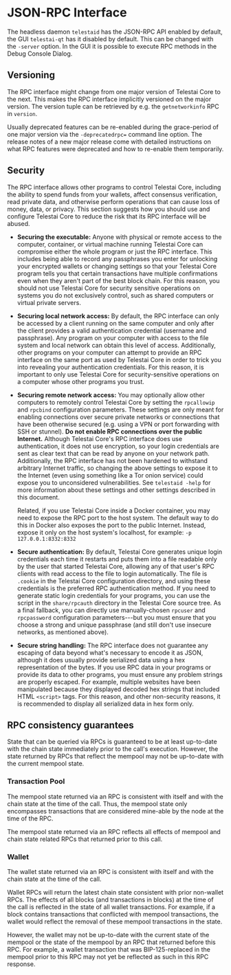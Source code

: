 # JSON-RPC Interface

The headless daemon `telestaid` has the JSON-RPC API enabled by default, the GUI
`telestai-qt` has it disabled by default. This can be changed with the `-server`
option. In the GUI it is possible to execute RPC methods in the Debug Console
Dialog.

## Versioning

The RPC interface might change from one major version of Telestai Core to the
next. This makes the RPC interface implicitly versioned on the major version.
The version tuple can be retrieved by e.g. the `getnetworkinfo` RPC in
`version`.

Usually deprecated features can be re-enabled during the grace-period of one
major version via the `-deprecatedrpc=` command line option. The release notes
of a new major release come with detailed instructions on what RPC features
were deprecated and how to re-enable them temporarily.

## Security

The RPC interface allows other programs to control Telestai Core,
including the ability to spend funds from your wallets, affect consensus
verification, read private data, and otherwise perform operations that
can cause loss of money, data, or privacy.  This section suggests how
you should use and configure Telestai Core to reduce the risk that its
RPC interface will be abused.

- **Securing the executable:** Anyone with physical or remote access to
  the computer, container, or virtual machine running Telestai Core can
  compromise either the whole program or just the RPC interface.  This
  includes being able to record any passphrases you enter for unlocking
  your encrypted wallets or changing settings so that your Telestai Core
  program tells you that certain transactions have multiple
  confirmations even when they aren't part of the best block chain.  For
  this reason, you should not use Telestai Core for security sensitive
  operations on systems you do not exclusively control, such as shared
  computers or virtual private servers.

- **Securing local network access:** By default, the RPC interface can
  only be accessed by a client running on the same computer and only
  after the client provides a valid authentication credential (username
  and passphrase).  Any program on your computer with access to the file
  system and local network can obtain this level of access.
  Additionally, other programs on your computer can attempt to provide
  an RPC interface on the same port as used by Telestai Core in order to
  trick you into revealing your authentication credentials.  For this
  reason, it is important to only use Telestai Core for
  security-sensitive operations on a computer whose other programs you
  trust.

- **Securing remote network access:** You may optionally allow other
  computers to remotely control Telestai Core by setting the `rpcallowip`
  and `rpcbind` configuration parameters.  These settings are only meant
  for enabling connections over secure private networks or connections
  that have been otherwise secured (e.g. using a VPN or port forwarding
  with SSH or stunnel).  **Do not enable RPC connections over the public
  Internet.**  Although Telestai Core's RPC interface does use
  authentication, it does not use encryption, so your login credentials
  are sent as clear text that can be read by anyone on your network
  path.  Additionally, the RPC interface has not been hardened to
  withstand arbitrary Internet traffic, so changing the above settings
  to expose it to the Internet (even using something like a Tor onion
  service) could expose you to unconsidered vulnerabilities.  See
  `telestaid -help` for more information about these settings and other
  settings described in this document.

    Related, if you use Telestai Core inside a Docker container, you may
    need to expose the RPC port to the host system.  The default way to
    do this in Docker also exposes the port to the public Internet.
    Instead, expose it only on the host system's localhost, for example:
    `-p 127.0.0.1:8332:8332`

- **Secure authentication:** By default, Telestai Core generates unique
  login credentials each time it restarts and puts them into a file
  readable only by the user that started Telestai Core, allowing any of
  that user's RPC clients with read access to the file to login
  automatically.  The file is `.cookie` in the Telestai Core
  configuration directory, and using these credentials is the preferred
  RPC authentication method.  If you need to generate static login
  credentials for your programs, you can use the script in the
  `share/rpcauth` directory in the Telestai Core source tree.  As a final
  fallback, you can directly use manually-chosen `rpcuser` and
  `rpcpassword` configuration parameters---but you must ensure that you
  choose a strong and unique passphrase (and still don't use insecure
  networks, as mentioned above).

- **Secure string handling:** The RPC interface does not guarantee any
  escaping of data beyond what's necessary to encode it as JSON,
  although it does usually provide serialized data using a hex
  representation of the bytes.  If you use RPC data in your programs or
  provide its data to other programs, you must ensure any problem
  strings are properly escaped.  For example, multiple websites have
  been manipulated because they displayed decoded hex strings that
  included HTML `<script>` tags.  For this reason, and other
  non-security reasons, it is recommended to display all serialized data
  in hex form only.

## RPC consistency guarantees

State that can be queried via RPCs is guaranteed to be at least up-to-date with
the chain state immediately prior to the call's execution. However, the state
returned by RPCs that reflect the mempool may not be up-to-date with the
current mempool state.

### Transaction Pool

The mempool state returned via an RPC is consistent with itself and with the
chain state at the time of the call. Thus, the mempool state only encompasses
transactions that are considered mine-able by the node at the time of the RPC.

The mempool state returned via an RPC reflects all effects of mempool and chain
state related RPCs that returned prior to this call.

### Wallet

The wallet state returned via an RPC is consistent with itself and with the
chain state at the time of the call.

Wallet RPCs will return the latest chain state consistent with prior non-wallet
RPCs. The effects of all blocks (and transactions in blocks) at the time of the
call is reflected in the state of all wallet transactions. For example, if a
block contains transactions that conflicted with mempool transactions, the
wallet would reflect the removal of these mempool transactions in the state.

However, the wallet may not be up-to-date with the current state of the mempool
or the state of the mempool by an RPC that returned before this RPC. For
example, a wallet transaction that was BIP-125-replaced in the mempool prior to
this RPC may not yet be reflected as such in this RPC response.